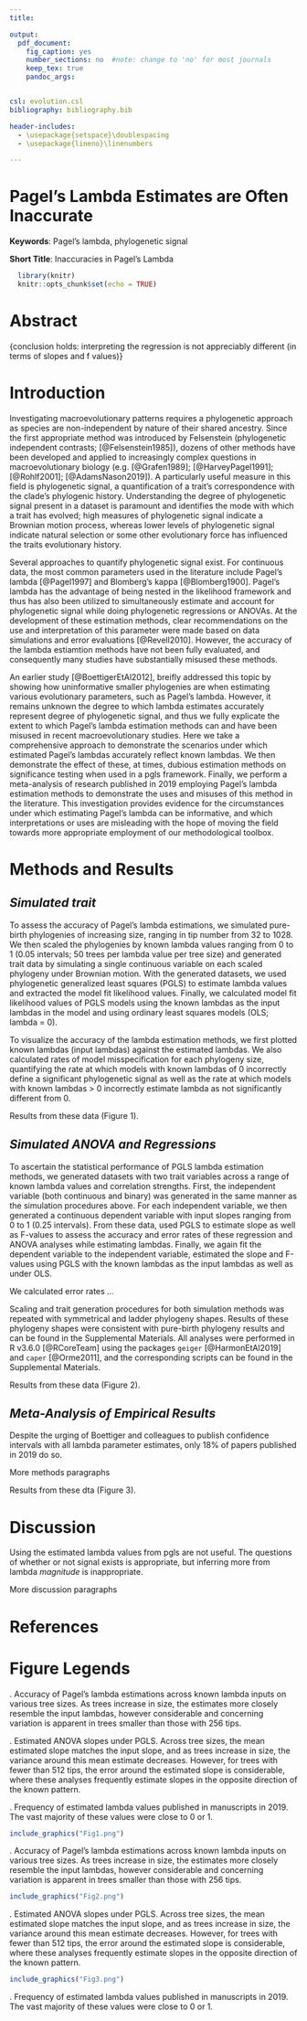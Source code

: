 ```yaml
---
title:

output: 
  pdf_document:
    fig_caption: yes
    number_sections: no  #note: change to 'no' for most journals
    keep_tex: true
    pandoc_args:


csl: evolution.csl
bibliography: bibliography.bib

header-includes:
  - \usepackage{setspace}\doublespacing
  - \usepackage{lineno}\linenumbers

---
```

# Pagel's Lambda Estimates are Often Inaccurate

\hfill\break

**Keywords**: Pagel's lambda, phylogenetic signal \hfill\break

**Short Title**: Inaccuracies in Pagel's Lambda \hfill\break

```r
  library(knitr)
  knitr::opts_chunk$set(echo = TRUE)
```

# Abstract

{conclusion holds: interpreting the regression is not appreciably different (in terms of slopes and f values)}


\newpage


# Introduction
Investigating macroevolutionary patterns requires a phylogenetic approach as species are non-independent by nature of their shared ancestry. Since the first appropriate method was introduced by Felsenstein (phylogenetic independent contrasts; [@Felsenstein1985]), dozens of other methods have been developed and applied to increasingly complex questions in macroevolutionary biology (e.g. [@Grafen1989]; [@HarveyPagel1991]; [@Rohlf2001]; [@AdamsNason2019]). A particularly useful measure in this field is phylogenetic signal, a quantification of a trait's correspondence with the clade's phylogenic history. Understanding the degree of phylogenetic signal present in a dataset is paramount and identifies the mode with which a trait has evolved; high measures of phylogenetic signal indicate a Brownian motion process, whereas lower levels of phylogenetic signal indicate natural selection or some other evolutionary force has influenced the traits evolutionary history. \hfill\break

Several approaches to quantify phylogenetic signal exist. For continuous data, the most common parameters used in the literature include Pagel's lambda [@Pagel1997] and Blomberg's kappa [@Blomberg1900]. Pagel's lambda has the advantage of being nested in the likelihood framework and thus has also been utilized to simultaneously estimate and account for phylogenetic signal while doing phylogenetic regressions or ANOVAs. At the development of these estimation methods, clear recommendations on the use and interpretation of this parameter were made based on data simulations and error evaluations [@Revell2010]. However, the accuracy of the lambda estiamtion methods have not been fully evaluated, and consequently many studies have substantially misused these methods.  \hfill\break

An earlier study [@BoettigerEtAl2012], breifly addressed this topic by showing how uninformative smaller phylogenies are when  estimating various evolutionary parameters, such as Pagel's lambda. However, it remains unknown the degree to which lambda estimates accurately represent degree of phylogenetic signal, and thus we fully explicate the extent to which Pagel's lambda estimation methods can and have been misused in recent macroevolutionary studies. Here we take a comprehensive approach to demonstrate the scenarios under which estimated Pagel's lambdas accurately reflect known lambdas. We then demonstrate the effect of these, at times, dubious estimation methods on significance testing when used in a pgls framework. Finally, we perform a meta-analysis of research published in 2019 employing Pagel's lambda estimation methods to demonstrate the uses and misuses of this method in the literature. This investigation provides evidence for the circumstances under which estimating Pagel's lambda can be informative, and which interpretations or uses are misleading with the hope of moving the field towards more appropriate employment of our methodological toolbox.


# Methods and Results

## *Simulated trait*

To assess the accuracy of Pagel's lambda estimations, we simulated pure-birth phylogenies of increasing size, ranging in tip number from 32 to 1028. We then scaled the phylogenies by known lambda values ranging from 0 to 1 (0.05 intervals; 50 trees per lambda value per tree size) and generated trait data by simulating a single continuous variable on each scaled phylogeny under Brownian motion. With the generated datasets, we used phylogenetic generalized least squares (PGLS) to estimate lambda values and extracted the model fit likelihood values. Finally, we calculated model fit likelihood values of PGLS models using the known lambdas as the input lambdas in the model and using ordinary least squares models (OLS; lambda = 0). \hfill\break

To visualize the accuracy of the lambda estimation methods, we first plotted known lambdas (input lambdas) against the estimated lambdas. We also calculated rates of model misspecification for each phylogeny size, quantifying the rate at which models with known lambdas of 0 incorrectly define a significant phylogenetic signal as well as the rate at which models with known lambdas > 0 incorrectly estimate lambda as not significantly different from 0. \hfill\break

Results from these data (Figure 1).

## *Simulated ANOVA and Regressions*

To ascertain the statistical performance of PGLS lambda estimation methods, we generated datasets with two trait variables across a range of known lambda values and correlation strengths. First, the independent variable (both continuous and binary) was generated in the same manner as the simulation procedures above. For each independent variable, we then generated a continuous dependent variable with input slopes ranging from 0 to 1 (0.25 intervals). From these data, used PGLS to estimate slope as well as F-values to assess the accuracy and error rates of these regression and ANOVA analyses while estimating lambdas. Finally, we again fit the dependent variable to the independent variable, estimated the slope and F-values using PGLS with the known lambdas as the input lambdas as well as under OLS. \hfill\break

We calculated error rates ... \hfill\break

Scaling and trait generation procedures for both simulation methods was repeated with symmetrical and ladder phylogeny shapes. Results of these phylogeny shapes were consistent with pure-birth phylogeny results and can be found in the Supplemental Materials. All analyses were performed in R v3.6.0 [@RCoreTeam] using the packages `geiger` [@HarmonEtAl2019] and `caper` [@Orme2011], and the corresponding scripts can be found in the Supplemental Materials. \hfill\break

Results from these data (Figure 2).

## *Meta-Analysis of Empirical Results*

Despite the urging of Boettiger and colleagues to publish confidence intervals with all lambda parameter estimates, only 18% of papers published in 2019 do so. \hfill\break

More methods paragraphs \hfill\break

Results from these dta (Figure 3).

# Discussion

Using the estimated lambda values from pgls are not useful. The questions of whether or not signal exists is appropriate, but inferring more from lambda *magnitude* is inappropriate. \hfill\break

More discussion paragraphs

\newpage

# References

 \setlength{\parindent}{-0.25in}
 \setlength{\leftskip}{0.25in}
 \setlength{\parskip}{8pt}
 \noindent

<div id="refs"></div>
 
\newpage

# Figure Legends

\textbf{Figure 1}. Accuracy of Pagel's lambda estimations across known lambda inputs on various tree sizes. As trees increase in size, the estimates more closely resemble the input lambdas, however considerable and concerning variation is apparent in trees smaller than those with 256 tips. 

\textbf{Figure 2}. Estimated ANOVA slopes under PGLS. Across tree sizes, the mean estimated slope matches the input slope, and as trees increase in size, the variance around this mean estimate decreases. However, for trees with fewer than 512 tips, the error around the estimated slope is considerable, where these analyses frequently estimate slopes in the opposite direction of the known pattern. 

\textbf{Figure 3}. Frequency of estimated lambda values published in manuscripts in 2019. The vast majority of these values were close to 0 or 1. 


\newpage

```r
include_graphics("Fig1.png")  

```

\singlespacing \textbf{Figure 1}. Accuracy of Pagel's lambda estimations across known lambda inputs on various tree sizes. As trees increase in size, the estimates more closely resemble the input lambdas, however considerable and concerning variation is apparent in trees smaller than those with 256 tips. \hfill\break

\newpage
```r
include_graphics("Fig2.png")  

```

\singlespacing \textbf{Figure 2}. Estimated ANOVA slopes under PGLS. Across tree sizes, the mean estimated slope matches the input slope, and as trees increase in size, the variance around this mean estimate decreases. However, for trees with fewer than 512 tips, the error around the estimated slope is considerable, where these analyses frequently estimate slopes in the opposite direction of the known pattern. \hfill\break


\newpage

```r
include_graphics("Fig3.png")  

```

\singlespacing \textbf{Figure 3}. Frequency of estimated lambda values published in manuscripts in 2019. The vast majority of these values were close to 0 or 1.



